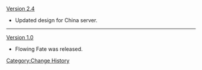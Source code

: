 [[Version 2.4]]
* Updated design for China server.
----
[[Version 1.0]]
* Flowing Fate was released.
<noinclude>[[Category:Change History]]</noinclude>